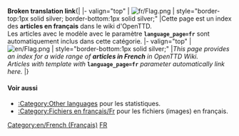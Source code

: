 '''Broken translation link'''{{en/-}}{| 
|- valign="top"
| [[File:fr/Flag.png]]
| style="border-top:1px solid silver; border-bottom:1px solid silver;" |Cette page est un index des '''articles en français''' dans le wiki d'OpenTTD.<br/>Les articles avec le modèle {{en/S|Other_languages}} avec le paramètre '''<code>language_page=fr </code>''' sont automatiquement inclus dans cette catégorie.
|- valign="top"
| [[File:en/Flag.png]]
| style="border-bottom:1px solid silver;" |''This page provides an index for a wide range of '''articles in French''' in OpenTTD Wiki.<br/>Articles with {{en/S|Other_languages}} template with'' '''<code><nowiki>language_page=fr</nowiki></code>''' ''parameter automatically link here.''
|}



==== Voir aussi====
*[[Category/en/Other languages|:Category:Other languages]] pour les statistiques.
*[[Category/fr/Fichiers en français|:Category:Fichiers en français/Fr]]  pour les fichiers (images) en français.

[[Category:en/French (Français)]][[Category:en/Articles in other languages|FR]]